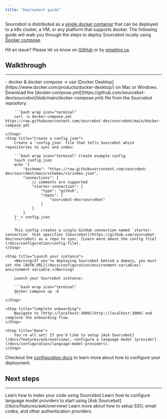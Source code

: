 ```yaml
---
title: "Deployment guide"
---
```



Sourcebot is distributed as a [single docker container](/docs/overview#architecture) that can be deployed to a k8s cluster, a VM, or any platform that supports docker. The following guide will walk you through the steps to deploy Sourcebot locally using [Docker compose](https://docs.docker.com/compose).


<Note>Hit an issue? Please let us know on [GitHub](https://github.com/sourcebot-dev/sourcebot/issues/new) or by [emailing us](mailto:team@sourcebot.dev).</Note>

## Walkthrough
---

<Steps>
    <Step title="Requirements">
        - docker & docker compose -> use [Docker Desktop](https://www.docker.com/products/docker-desktop/) on Mac or Windows.
    </Step>
    <Step title="Obtain the Docker Compose file">
        Download the [docker-compose.yml](https://github.com/sourcebot-dev/sourcebot/blob/main/docker-compose.yml) file from the Sourcebot repository.

        ```bash wrap icon="terminal"
        curl -o docker-compose.yml https://raw.githubusercontent.com/sourcebot-dev/sourcebot/main/docker-compose.yml
        ```
    </Step>
    <Step title="Create a config.json">
        Create a `config.json` file that tells Sourcebot which repositories to sync and index:

        ```bash wrap icon="terminal" Create example config
        touch config.json
        echo '{
            "$schema": "https://raw.githubusercontent.com/sourcebot-dev/sourcebot/main/schemas/v3/index.json",
            "connections": {
                // comments are supported 
                "starter-connection": {
                    "type": "github",
                    "repos": [
                        "sourcebot-dev/sourcebot"
                    ]
                }
            }
        }' > config.json
        ```

        This config creates a single GitHub connection named `starter-connection` that specifies [Sourcebot](https://github.com/sourcebot-dev/sourcebot) as a repo to sync. [Learn more about the config file](/docs/configuration/config-file).
    </Step>

    <Step title="Launch your instance">
        <Warning>If you're deploying Sourcebot behind a domain, you must set the [AUTH_URL](/docs/configuration/environment-variables) environment variable.</Warning>

        Launch your Sourcebot instance:

        ```bash wrap icon="terminal"
        docker compose up -d
        ```
    </Step>

    <Step title="Complete onboarding">
        Navigate to [http://localhost:3000](http://localhost:3000) and complete the onboarding flow.
    </Step>

    <Step title="Done">
        You're all set! If you'd like to setup [Ask Sourcebot](/docs/features/ask/overview), configure a language model [provider](/docs/configuration/language-model-providers).
    </Step>
</Steps>

Checkout the [configuration docs](/docs/configuration/environment-variables) to learn more about how to configure your deployment.

## Next steps
---

<CardGroup cols={3}>
    <Card title="Index your code" icon="code" href="/docs/connections/overview">
        Learn how to index your code using Sourcebot
    </Card>
    <Card title="Language models" icon="brain" href="/docs/configuration/language-model-providers">
        Learn how to configure language model providers to start using [Ask Sourcebot](/docs/features/ask/overview)
    </Card>
    <Card title="Authentication" icon="lock" href="/docs/configuration/auth/overview">
        Learn more about how to setup SSO, email codes, and other authentication providers.
    </Card>
</CardGroup>